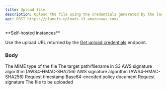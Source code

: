 ```yaml
---
title: Upload file
description: Upload the file using the credentials generated by the [Get upload credentials](/api-reference/issue-attachments/get-upload-credentials) endpoint.
api: POST https://planefs-uploads.s3.amazonaws.com/
---
```


<Warning>
**Self-hosted instances**

Use the upload URL returned by the [Get upload credentials](/api-reference/issue-attachments/get-upload-credentials) endpoint.

</Warning>

### Body

<ParamField body="Content-Type" type="string" required>The MIME type of the file</ParamField>
<ParamField body="key" type="string" required>The target path/filename in S3</ParamField>
<ParamField body="x-amz-algorithm" type="string" required>AWS signature algorithm (AWS4-HMAC-SHA256)</ParamField>
<ParamField body="x-amz-credential" type="string" required>AWS signature algorithm (AWS4-HMAC-SHA256)</ParamField>
<ParamField body="x-amz-date" type="string" required>Request timestamp</ParamField>
<ParamField body="policy" type="string" required>Base64-encoded policy document</ParamField>
<ParamField body="x-amz-signature" type="string" required>Request signature</ParamField>
<ParamField body="file" type="file" required>The file to be uploaded</ParamField>

